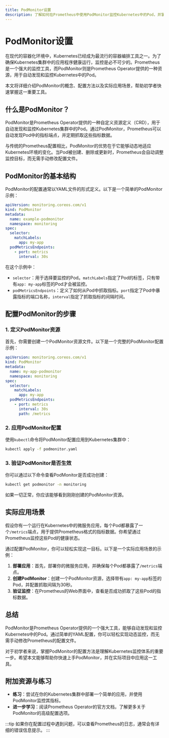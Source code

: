 ```yaml
---
title: PodMonitor设置
description: 了解如何在Prometheus中使用PodMonitor监控Kubernetes中的Pod，并掌握其配置方法。
---
```


# PodMonitor设置

在现代的容器化环境中，Kubernetes已经成为最流行的容器编排工具之一。为了确保Kubernetes集群中的应用程序健康运行，监控是必不可少的。Prometheus是一个强大的监控工具，而PodMonitor则是Prometheus Operator提供的一种资源，用于自动发现和监控Kubernetes中的Pod。

本文将详细介绍PodMonitor的概念、配置方法以及实际应用场景，帮助初学者快速掌握这一重要工具。

## 什么是PodMonitor？

PodMonitor是Prometheus Operator提供的一种自定义资源定义（CRD），用于自动发现和监控Kubernetes集群中的Pod。通过PodMonitor，Prometheus可以自动发现Pod中的指标端点，并定期抓取这些指标数据。

与传统的Prometheus配置相比，PodMonitor的优势在于它能够动态地适应Kubernetes环境的变化。当Pod被创建、删除或更新时，Prometheus会自动调整监控目标，而无需手动修改配置文件。

## PodMonitor的基本结构

PodMonitor的配置通常以YAML文件的形式定义。以下是一个简单的PodMonitor示例：

```yaml
apiVersion: monitoring.coreos.com/v1
kind: PodMonitor
metadata:
  name: example-podmonitor
  namespace: monitoring
spec:
  selector:
    matchLabels:
      app: my-app
  podMetricsEndpoints:
    - port: metrics
      interval: 30s
```

在这个示例中：

- `selector`：用于选择要监控的Pod。`matchLabels`指定了Pod的标签，只有带有`app: my-app`标签的Pod才会被监控。
- `podMetricsEndpoints`：定义了如何从Pod中抓取指标。`port`指定了Pod中暴露指标的端口名称，`interval`指定了抓取指标的间隔时间。

## 配置PodMonitor的步骤

### 1. 定义PodMonitor资源

首先，你需要创建一个PodMonitor资源文件。以下是一个完整的PodMonitor配置示例：

```yaml
apiVersion: monitoring.coreos.com/v1
kind: PodMonitor
metadata:
  name: my-app-podmonitor
  namespace: monitoring
spec:
  selector:
    matchLabels:
      app: my-app
  podMetricsEndpoints:
    - port: metrics
      interval: 30s
      path: /metrics
```

### 2. 应用PodMonitor配置

使用`kubectl`命令将PodMonitor配置应用到Kubernetes集群中：

```bash
kubectl apply -f podmonitor.yaml
```

### 3. 验证PodMonitor是否生效

你可以通过以下命令查看PodMonitor是否成功创建：

```bash
kubectl get podmonitor -n monitoring
```

如果一切正常，你应该能够看到刚刚创建的PodMonitor资源。

## 实际应用场景

假设你有一个运行在Kubernetes中的微服务应用，每个Pod都暴露了一个`/metrics`端点，用于提供Prometheus格式的指标数据。你希望通过Prometheus监控这些Pod的健康状态。

通过配置PodMonitor，你可以轻松实现这一目标。以下是一个实际应用场景的示例：

1. **部署应用**：首先，部署你的微服务应用，并确保每个Pod都暴露了`/metrics`端点。
2. **创建PodMonitor**：创建一个PodMonitor资源，选择带有`app: my-app`标签的Pod，并配置抓取间隔为30秒。
3. **验证监控**：在Prometheus的Web界面中，查看是否成功抓取了这些Pod的指标数据。

## 总结

PodMonitor是Prometheus Operator提供的一个强大工具，能够自动发现和监控Kubernetes中的Pod。通过简单的YAML配置，你可以轻松实现动态监控，而无需手动修改Prometheus的配置文件。

对于初学者来说，掌握PodMonitor的配置方法是理解Kubernetes监控体系的重要一步。希望本文能够帮助你快速上手PodMonitor，并在实际项目中应用这一工具。

## 附加资源与练习

- **练习**：尝试在你的Kubernetes集群中部署一个简单的应用，并使用PodMonitor监控其指标。
- **进一步学习**：阅读Prometheus Operator的官方文档，了解更多关于PodMonitor的高级配置选项。

:::tip
如果你在配置过程中遇到问题，可以查看Prometheus的日志，通常会有详细的错误信息提示。
:::